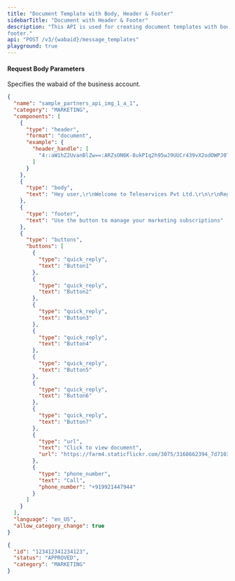 ```yaml
---
title: "Document Template with Body, Header & Footer"
sidebarTitle: "Document with Header & Footer"
description: "This API is used for creating document templates with body, header and
footer."
api: "POST /v3/{wabaid}/message_templates"
playground: true
---
```


#### Request Body Parameters

<ParamField path="wabaid" type="string" required>
  Specifies the wabaid of the business account.
</ParamField>

<CodeGroup>

```json SampleRequest.json
{
  "name": "sample_partners_api_img_1_a_1",
  "category": "MARKETING",
  "components": [
    {
      "type": "header",
      "format": "document",
      "example": {
        "header_handle": [
          "4::aW1hZ2UvanBlZw==:ARZsON6K-8ukPIq2h95wJ9UUCr439vX2odOWPJ0TjPBISD0WIf04LiFVs--EFJdZjCCI8gOUGXVN_1Vn8rz__q4t6XIc-R7ryeLPAAnQ2bHopw:e:1711980467:1849455295211775:100061459561823:ARY_I5AUJyyOhp-Yzdw"
        ]
      }
    },
    {
      "type": "body",
      "text": "Hey user,\r\nWelcome to Teleservices Pvt Ltd.\r\n\r\nRegards,\r\nTelepie"
    },
    {
      "type": "footer",
      "text": "Use the button to manage your marketing subscriptions"
    },
    {
      "type": "buttons",
      "buttons": [
        {
          "type": "quick_reply",
          "text": "Button1"
        },
        {
          "type": "quick_reply",
          "text": "Button2"
        },
        {
          "type": "quick_reply",
          "text": "Button3"
        },
        {
          "type": "quick_reply",
          "text": "Button4"
        },
        {
          "type": "quick_reply",
          "text": "Button5"
        },
        {
          "type": "quick_reply",
          "text": "Button6"
        },
        {
          "type": "quick_reply",
          "text": "Button7"
        },
        {
          "type": "url",
          "text": "Click to view document",
          "url": "https://farm4.staticflickr.com/3075/3168662394_7d7103de7d_z_d.pdf"
        },
        {
          "type": "phone_number",
          "text": "Call",
          "phone_number": "+919921447944"
        }
      ]
    }
  ],
  "language": "en_US",
  "allow_category_change": true
}
```

```json SampleResponse.json
{
  "id": "123412341234123",
  "status": "APPROVED",
  "category": "MARKETING"
}
```

</CodeGroup>
